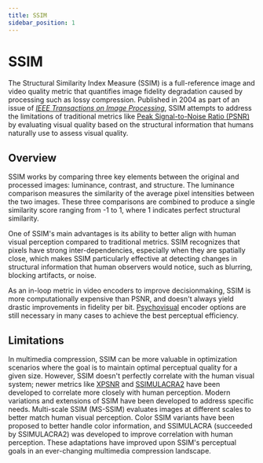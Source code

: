 ```yaml
---
title: SSIM
sidebar_position: 1
---
```


# SSIM

The Structural Similarity Index Measure (SSIM) is a full-reference image and video quality metric that quantifies image fidelity degradation caused by processing such as lossy compression. Published in 2004 as part of an issue of [*IEEE Transactions on Image Processing*](https://en.wikipedia.org/wiki/IEEE_Transactions_on_Image_Processing), SSIM attempts to address the limitations of traditional metrics like [Peak Signal-to-Noise Ratio (PSNR)](./PSNR.mdx) by evaluating visual quality based on the structural information that humans naturally use to assess visual quality.

## Overview

SSIM works by comparing three key elements between the original and processed images: luminance, contrast, and structure. The luminance comparison measures the similarity of the average pixel intensities between the two images. These three comparisons are combined to produce a single similarity score ranging from -1 to 1, where 1 indicates perfect structural similarity.

One of SSIM's main advantages is its ability to better align with human visual perception compared to traditional metrics. SSIM recognizes that pixels have strong inter-dependencies, especially when they are spatially close, which makes SSIM particularly effective at detecting changes in structural information that human observers would notice, such as blurring, blocking artifacts, or noise.

As an in-loop metric in video encoders to improve decisionmaking, SSIM is more computationally expensive than PSNR, and doesn't always yield drastic improvements in fidelity per bit. [Psychovisual](../introduction/psychovisual.mdx) encoder options are still necessary in many cases to achieve the best perceptual efficiency.

## Limitations

In multimedia compression, SSIM can be more valuable in optimization scenarios where the goal is to maintain optimal perceptual quality for a given size. However, SSIM doesn't perfectly correlate with the human visual system; newer metrics like [XPSNR](./XPSNR.mdx) and [SSIMULACRA2](./SSIMULACRA2.mdx) have been developed to correlate more closely with human perception. Modern variations and extensions of SSIM have been developed to address specific needs. Multi-scale SSIM (MS-SSIM) evaluates images at different scales to better match human visual perception. Color SSIM variants have been proposed to better handle color information, and SSIMULACRA (succeeded by SSIMULACRA2) was developed to improve correlation with human perception. These adaptations have improved upon SSIM's perceptual goals in an ever-changing multimedia compression landscape.
